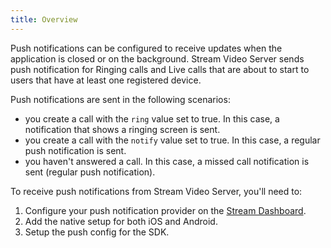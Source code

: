 ```yaml
---
title: Overview
---
```


Push notifications can be configured to receive updates when the application is closed or on the background. Stream Video Server sends push notification for Ringing calls and Live calls that are about to start to users that have at least one registered device.

Push notifications are sent in the following scenarios:
- you create a call with the `ring` value set to true. In this case, a notification that shows a ringing screen is sent.
- you create a call with the `notify` value set to true. In this case, a regular push notification is sent.
- you haven't answered a call. In this case, a missed call notification is sent (regular push notification).

To receive push notifications from Stream Video Server, you'll need to:

1. Configure your push notification provider on the [Stream Dashboard](https://dashboard.getstream.io).
2. Add the native setup for both iOS and Android.
3. Setup the push config for the SDK.